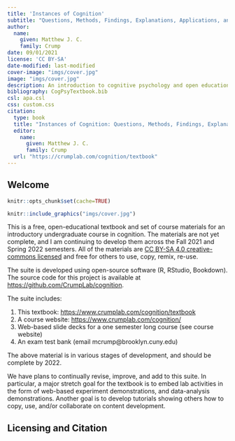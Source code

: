 ```yaml
---
title: 'Instances of Cognition'
subtitle: "Questions, Methods, Findings, Explanations, Applications, and Implications"
author: 
  name:
    given: Matthew J. C.
    family: Crump
date: 09/01/2021
license: 'CC BY-SA'
date-modified: last-modified
cover-image: "imgs/cover.jpg"
image: "imgs/cover.jpg"
description: An introduction to cognitive psychology and open educational resource
bibliography: CogPsyTextbook.bib
csl: apa.csl
css: custom.css
citation:
  type: book
  title: "Instances of Cognition: Questions, Methods, Findings, Explanations, Applications, and Implications"
  editor:
    name:
      given: Matthew J. C.
      family: Crump
  url: "https://crumplab.com/cognition/textbook"
---
```


## Welcome {.unnumbered}

```r
knitr::opts_chunk$set(cache=TRUE)
```

:::: {.content-visible when-format="html"}
::: {.column-margin}

```r
knitr::include_graphics("imgs/cover.jpg")
```

:::
::::



This is a free, open-educational textbook and set of course materials for an introductory undergraduate course in cognition. The materials are not yet complete, and I am continuing to develop them across the Fall 2021 and Spring 2022 semesters. All of the materials are [CC BY-SA 4.0 creative-commons licensed](https://creativecommons.org/licenses/by-sa/4.0/) and free for others to use, copy, remix, re-use.

The suite is developed using open-source software (R, RStudio, Bookdown). The source code for this project is available at <https://github.com/CrumpLab/cognition>.

The suite includes:

1.  This textbook: <https://www.crumplab.com/cognition/textbook>
2.  A course website: <https://www.crumplab.com/cognition/>
3.  Web-based slide decks for a one semester long course (see course website)
4.  An exam test bank (email mcrump\@brooklyn.cuny.edu)

The above material is in various stages of development, and should be complete by 2022.

We have plans to continually revise, improve, and add to this suite. In particular, a major stretch goal for the textbook is to embed lab activities in the form of web-based experiment demonstrations, and data-analysis demonstrations. Another goal is to develop tutorials showing others how to copy, use, and/or collaborate on content development.

## Licensing and Citation {.appendix}
